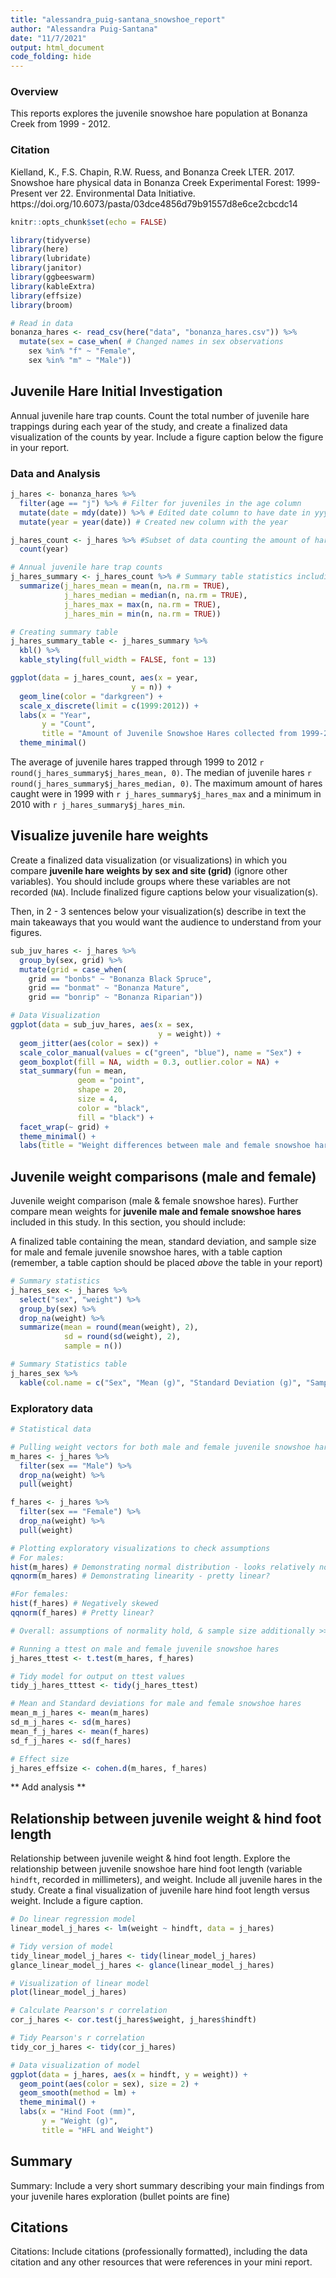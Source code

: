```yaml
---
title: "alessandra_puig-santana_snowshoe_report"
author: "Alessandra Puig-Santana"
date: "11/7/2021"
output: html_document
code_folding: hide 
---
```

### Overview 
This reports explores the juvenile snowshoe hare population at Bonanza Creek from 1999 - 2012.

### Citation
Kielland, K., F.S. Chapin, R.W. Ruess, and Bonanza Creek LTER. 2017. Snowshoe hare physical data in Bonanza Creek Experimental Forest: 1999-Present ver 22. Environmental Data Initiative. https://doi.org/10.6073/pasta/03dce4856d79b91557d8e6ce2cbcdc14 

```r
knitr::opts_chunk$set(echo = FALSE)

library(tidyverse)
library(here)
library(lubridate)
library(janitor)
library(ggbeeswarm)
library(kableExtra)
library(effsize)
library(broom)
```

```r
# Read in data
bonanza_hares <- read_csv(here("data", "bonanza_hares.csv")) %>%
  mutate(sex = case_when( # Changed names in sex observations 
    sex %in% "f" ~ "Female",
    sex %in% "m" ~ "Male"))
```

## Juvenile Hare Initial Investigation
Annual juvenile hare trap counts. Count the total number of juvenile hare trappings during each year of the study, and create a finalized data visualization of the counts by year. Include a figure caption below the figure in your report. 

### Data and Analysis
```r
j_hares <- bonanza_hares %>%
  filter(age == "j") %>% # Filter for juveniles in the age column
  mutate(date = mdy(date)) %>% # Edited date column to have date in yyyy-dd-mm
  mutate(year = year(date)) # Created new column with the year 

j_hares_count <- j_hares %>% #Subset of data counting the amount of hares per year
  count(year)

# Annual juvenile hare trap counts 
j_hares_summary <- j_hares_count %>% # Summary table statistics including mean, median, max, and min
  summarize(j_hares_mean = mean(n, na.rm = TRUE),
            j_hares_median = median(n, na.rm = TRUE),
            j_hares_max = max(n, na.rm = TRUE),
            j_hares_min = min(n, na.rm = TRUE))

# Creating summary table 
j_hares_summary_table <- j_hares_summary %>%
  kbl() %>%
  kable_styling(full_width = FALSE, font = 13)
```

```r
ggplot(data = j_hares_count, aes(x = year, 
                           y = n)) +
  geom_line(color = "darkgreen") +
  scale_x_discrete(limit = c(1999:2012)) +
  labs(x = "Year",
       y = "Count",
       title = "Amount of Juvenile Snowshoe Hares collected from 1999-2012") +
  theme_minimal()
```

The average of juvenile hares trapped through 1999 to 2012 `r round(j_hares_summary$j_hares_mean, 0)`. The median of juvenile hares `r round(j_hares_summary$j_hares_median, 0)`. The maximum amount of hares caught were in 1999 with `r j_hares_summary$j_hares_max` and a minimum in 2010 with `r j_hares_summary$j_hares_min`. 

## Visualize juvenile hare weights
Create a finalized data visualization (or visualizations) in which you compare **juvenile hare weights by sex and site (grid)** (ignore other variables). You should include groups where these variables are not recorded (`NA`). Include finalized figure captions below your visualization(s).

Then, in 2 - 3 sentences below your visualization(s) describe in text the main takeaways that you would want the audience to understand from your figures.
```r
sub_juv_hares <- j_hares %>%
  group_by(sex, grid) %>% 
  mutate(grid = case_when(
    grid == "bonbs" ~ "Bonanza Black Spruce",
    grid == "bonmat" ~ "Bonanza Mature",
    grid == "bonrip" ~ "Bonanza Riparian"))

# Data Visualization
ggplot(data = sub_juv_hares, aes(x = sex,
                                 y = weight)) +
  geom_jitter(aes(color = sex)) +
  scale_color_manual(values = c("green", "blue"), name = "Sex") +
  geom_boxplot(fill = NA, width = 0.3, outlier.color = NA) +
  stat_summary(fun = mean,
               geom = "point",
               shape = 20,
               size = 4,
               color = "black",
               fill = "black") +
  facet_wrap(~ grid) +
  theme_minimal() +
  labs(title = "Weight differences between male and female snowshoe hares in the three different collection sites")
```

## Juvenile weight comparisons (male and female)
Juvenile weight comparison (male & female snowshoe hares). Further compare mean weights for **juvenile male and female snowshoe hares** included in this study. In this section, you should include:

A finalized table containing the mean, standard deviation, and sample size for male and female juvenile snowshoe hares, with a table caption (remember, a table caption should be placed *above* the table in your report)
```r
# Summary statistics
j_hares_sex <- j_hares %>%
  select("sex", "weight") %>%
  group_by(sex) %>%
  drop_na(weight) %>%
  summarize(mean = round(mean(weight), 2),
            sd = round(sd(weight), 2),
            sample = n())

# Summary Statistics table 
j_hares_sex %>% 
  kable(col.name = c("Sex", "Mean (g)", "Standard Deviation (g)", "Sample Size"))
```

### Exploratory data

```r
# Statistical data

# Pulling weight vectors for both male and female juvenile snowshoe hares
m_hares <- j_hares %>%
  filter(sex == "Male") %>% 
  drop_na(weight) %>%
  pull(weight)

f_hares <- j_hares %>%
  filter(sex == "Female") %>%
  drop_na(weight) %>%
  pull(weight)

# Plotting exploratory visualizations to check assumptions
# For males: 
hist(m_hares) # Demonstrating normal distribution - looks relatively normal?
qqnorm(m_hares) # Demonstrating linearity - pretty linear?

#For females: 
hist(f_hares) # Negatively skewed
qqnorm(f_hares) # Pretty linear?

# Overall: assumptions of normality hold, & sample size additionally >> Central Limit Theorem (means will be normally distributed). Two-sample t-test OK for means comparison! 

# Running a ttest on male and female juvenile snowshoe hares
j_hares_ttest <- t.test(m_hares, f_hares)

# Tidy model for output on ttest values 
tidy_j_hares_tttest <- tidy(j_hares_ttest)

# Mean and Standard deviations for male and female snowshoe hares
mean_m_j_hares <- mean(m_hares)
sd_m_j_hares <- sd(m_hares)
mean_f_j_hares <- mean(f_hares)
sd_f_j_hares <- sd(f_hares)

# Effect size 
j_hares_effsize <- cohen.d(m_hares, f_hares)
```
** Add analysis ** 

## Relationship between juvenile weight & hind foot length
Relationship between juvenile weight & hind foot length. Explore the relationship between juvenile snowshoe hare hind foot length (variable `hindft`, recorded in millimeters), and weight. Include all juvenile hares in the study. Create a final visualization of juvenile hare hind foot length versus weight. Include a figure caption.

```r
# Do linear regression model 
linear_model_j_hares <- lm(weight ~ hindft, data = j_hares)

# Tidy version of model
tidy_linear_model_j_hares <- tidy(linear_model_j_hares)
glance_linear_model_j_hares <- glance(linear_model_j_hares)

# Visualization of linear model
plot(linear_model_j_hares)

# Calculate Pearson's r correlation
cor_j_hares <- cor.test(j_hares$weight, j_hares$hindft)

# Tidy Pearson's r correlation
tidy_cor_j_hares <- tidy(cor_j_hares)
```
```r
# Data visualization of model
ggplot(data = j_hares, aes(x = hindft, y = weight)) +
  geom_point(aes(color = sex), size = 2) +
  geom_smooth(method = lm) +
  theme_minimal() +
  labs(x = "Hind Foot (mm)",
       y = "Weight (g)",
       title = "HFL and Weight")
```

## Summary 
Summary: Include a very short summary describing your main findings from your juvenile hares exploration (bullet points are fine)

## Citations 
Citations: Include citations (professionally formatted), including the data citation and any other resources that were references in your mini report.